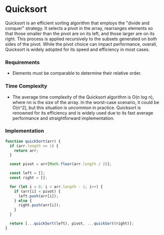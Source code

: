 # Quicksort

Quicksort is an efficient sorting algorithm that employs the "divide and conquer" strategy. It selects a pivot in the array, rearranges elements so that those smaller than the pivot are on its left, and those larger are on its right. This process is applied recursively to the subsets generated on both sides of the pivot. While the pivot choice can impact performance, overall, Quicksort is widely adopted for its speed and efficiency in most cases.

### Requirements

- Elements must be comparable to determine their relative order.

### Time Complexity

- The average time complexity of the Quicksort algorithm is O(n log n), where nn is the size of the array. In the worst-case scenario, it could be O(n^2), but this situation is uncommon in practice. Quicksort is renowned for its efficiency and is widely used due to its fast average performance and straightforward implementation.

### Implementation

```javascript filename="quicksort.js"
function quickSort(arr) {
  if (arr.length <= 1) {
    return arr;
  }

  const pivot = arr[Math.floor(arr.length / 2)];

  const left = [];
  const right = [];

  for (let i = 0; i < arr.length - 1; i++) {
    if (arr[i] < pivot) {
      left.push(arr[i]);
    } else {
      right.push(arr[i]);
    }
  }

  return [...quickSort(left), pivot, ...quickSort(right)];
}
```
